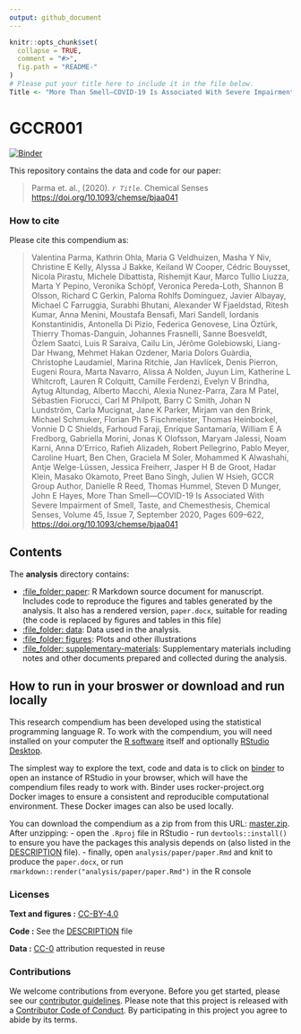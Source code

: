 ```yaml
---
output: github_document
---
```


<!-- README.md is generated from README.Rmd. Please edit that file -->

```r
knitr::opts_chunk$set(
  collapse = TRUE,
  comment = "#>",
  fig.path = "README-"
)
# Please put your title here to include it in the file below.
Title <- "More Than Smell—COVID-19 Is Associated With Severe Impairment of Smell, Taste, and Chemesthesis"
```

# GCCR001

[![Binder](https://mybinder.org/badge_logo.svg)](https://mybinder.org/v2/gh/vparmac/GCCR-001/master?urlpath=rstudio)

This repository contains the data and code for our paper:

> Parma et. al., (2020). _`r Title`_. Chemical Senses <https://doi.org/10.1093/chemse/bjaa041>


### How to cite

Please cite this compendium as:

> Valentina Parma, Kathrin Ohla, Maria G Veldhuizen, Masha Y Niv, Christine E Kelly, Alyssa J Bakke, Keiland W Cooper, Cédric Bouysset, Nicola Pirastu, Michele Dibattista, Rishemjit Kaur, Marco Tullio Liuzza, Marta Y Pepino, Veronika Schöpf, Veronica Pereda-Loth, Shannon B Olsson, Richard C Gerkin, Paloma Rohlfs Domínguez, Javier Albayay, Michael C Farruggia, Surabhi Bhutani, Alexander W Fjaeldstad, Ritesh Kumar, Anna Menini, Moustafa Bensafi, Mari Sandell, Iordanis Konstantinidis, Antonella Di Pizio, Federica Genovese, Lina Öztürk, Thierry Thomas-Danguin, Johannes Frasnelli, Sanne Boesveldt, Özlem Saatci, Luis R Saraiva, Cailu Lin, Jérôme Golebiowski, Liang-Dar Hwang, Mehmet Hakan Ozdener, Maria Dolors Guàrdia, Christophe Laudamiel, Marina Ritchie, Jan Havlícek, Denis Pierron, Eugeni Roura, Marta Navarro, Alissa A Nolden, Juyun Lim, Katherine L Whitcroft, Lauren R Colquitt, Camille Ferdenzi, Evelyn V Brindha, Aytug Altundag, Alberto Macchi, Alexia Nunez-Parra, Zara M Patel, Sébastien Fiorucci, Carl M Philpott, Barry C Smith, Johan N Lundström, Carla Mucignat, Jane K Parker, Mirjam van den Brink, Michael Schmuker, Florian Ph S Fischmeister, Thomas Heinbockel, Vonnie D C Shields, Farhoud Faraji, Enrique Santamaría, William E A Fredborg, Gabriella Morini, Jonas K Olofsson, Maryam Jalessi, Noam Karni, Anna D’Errico, Rafieh Alizadeh, Robert Pellegrino, Pablo Meyer, Caroline Huart, Ben Chen, Graciela M Soler, Mohammed K Alwashahi, Antje Welge-Lüssen, Jessica Freiherr, Jasper H B de Groot, Hadar Klein, Masako Okamoto, Preet Bano Singh, Julien W Hsieh, GCCR Group Author, Danielle R Reed, Thomas Hummel, Steven D Munger, John E Hayes, More Than Smell—COVID-19 Is Associated With Severe Impairment of Smell, Taste, and Chemesthesis, Chemical Senses, Volume 45, Issue 7, September 2020, Pages 609–622, <https://doi.org/10.1093/chemse/bjaa041>

## Contents

The **analysis** directory contains:

  - [:file\_folder: paper](/analysis/paper): R Markdown source document
    for manuscript. Includes code to reproduce the figures and tables
    generated by the analysis. It also has a rendered version,
    `paper.docx`, suitable for reading (the code is replaced by figures
    and tables in this file)
  - [:file\_folder: data](/analysis/data): Data used in the analysis.
  - [:file\_folder: figures](/analysis/figures): Plots and other
    illustrations
  - [:file\_folder:
    supplementary-materials](/analysis/supplementary-materials):
    Supplementary materials including notes and other documents
    prepared and collected during the analysis.

## How to run in your broswer or download and run locally

This research compendium has been developed using the statistical programming
language R. To work with the compendium, you will need
installed on your computer the [R software](https://cloud.r-project.org/)
itself and optionally [RStudio Desktop](https://rstudio.com/products/rstudio/download/).

The simplest way to explore the text, code and data is to click on
[binder](https://mybinder.org/v2/gh/vparmac/GCCR-001/master?urlpath=rstudio)
to open an instance of RStudio in your browser, which will have the
compendium files ready to work with. Binder uses rocker-project.org
Docker images to ensure a consistent and reproducible computational
environment. These Docker images can also be used locally.

You can download the compendium as a zip from from this URL:
[master.zip](/archive/master.zip). After unzipping:
- open the `.Rproj` file in RStudio
- run `devtools::install()` to ensure you have the packages this analysis depends on (also listed in the
[DESCRIPTION](/DESCRIPTION) file).
- finally, open `analysis/paper/paper.Rmd` and knit to produce the `paper.docx`, or run `rmarkdown::render("analysis/paper/paper.Rmd")` in the R console

### Licenses

**Text and figures :**  [CC-BY-4.0](http://creativecommons.org/licenses/by/4.0/)

**Code :** See the [DESCRIPTION](DESCRIPTION) file

**Data :** [CC-0](http://creativecommons.org/publicdomain/zero/1.0/) attribution requested in reuse

### Contributions

We welcome contributions from everyone. Before you get started, please see our [contributor guidelines](CONTRIBUTING.md). Please note that this project is released with a [Contributor Code of Conduct](CONDUCT.md). By participating in this project you agree to abide by its terms.

